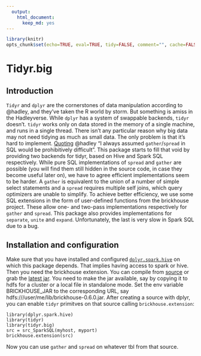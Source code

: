 ```yaml
---
  output:
    html_document:
      keep_md: yes
---
```

```r
library(knitr)
opts_chunk$set(echo=TRUE, eval=TRUE, tidy=FALSE, comment="", cache=FALSE, error=TRUE)
```

# Tidyr.big

## Introduction

`Tidyr` and `dplyr` are the cornerstones of data manipulation according to @hadley, and they've taken the R world by storm. But something is amiss in the Hadleyverse. While `dplyr` has a system of swappable backends, `tidyr` doesn't. `tidyr` works only on data stored in the memory of a single machine, and runs in a single thread. There isn't any particular reason why big data may not need tidying as much as small data. The only problem is that it's hard to implement. [Quoting](https://github.com/hadley/tidyr/issues/138) @hadley "I always assumed `gather`/`spread` in SQL would be prohibitively difficult". This package starts to fill that void by providing two backends for tidyr, based on Hive and Spark SQL respectively.
While pure SQL implementations of `spread` and `gather` are possible (you will find them still hidden in the source code, in case they become useful later on), we have to agree efficient implementations seem to be harder. A `gather` is equivalent to the union of a number of simple select statements and a `spread` requires multiple self joins, which query optimizers are unable to simplify. To achieve better efficiency, we use some SQL extensions in the form of user-defined functions from the brickhouse project. These allow one- and two-pass implementations respectively for `gather` and `spread`. This package also provides implementations for `separate`, `unite` and `expand`. Unfortunately, the last is very slow in Spark SQL due to a bug.


## Installation and configuration

Make sure that you have installed and configured [`dplyr.spark.hive`](https://github.com/rzilla/dplyr.spark.hive) on which this package depends. That implies having access to spark or hive. Then you need the brickhouse extension. You can compile from [source](https://github.com/klout/brickhouse) or grab the [latest jar](https://github.com/klout/brickhouse/wiki/Downloads). You need to make the jar available, say by copying it to hdfs for a cluster or a local file in standalone mode. Set the env variable BRICKHOUSE_JAR to the corresponding URL, say hdfs:///user/me/lib/brickhouse-0.6.0.jar. After creating a source with dplyr, you can enable `tidyr` primitves on that source calling `brickhouse.extension`:

```
library(dplyr.spark.hive)
library(tidyr)
library(tidyr.big)
src = src_SparkSQL(myhost, myport)
brickhouse.extension(src)
```

Now you can use `gather` and `spread` on whatever tbl from that source.


